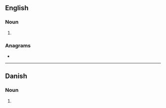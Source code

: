 {{also|Boners|böners}}
==English==

===Noun===
{{head|en|noun plural form}}

# {{plural of|boner|lang=en}}

===Anagrams===
* {{anagrams|en|a=benors|Berson|Bonser|Breons|Ebrons|bonser}}

----

==Danish==

===Noun===
{{head|da|noun form|g=c}}

# {{inflection of|da|bon||indef|gen|p}}